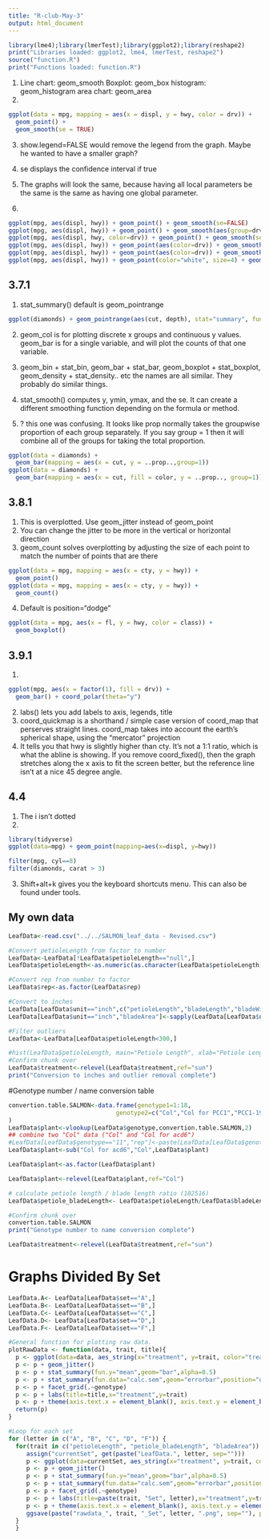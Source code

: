 ```yaml
---
title: "R-club-May-3"
output: html_document
---
```


```r
library(lme4);library(lmerTest);library(ggplot2);library(reshape2)
print("Libraries loaded: ggplot2, lme4, lmerTest, reshape2")
source("function.R")
print("Functions loaded: function.R")
```


1. Line chart: geom_smooth
Boxplot: geom_box
histogram: geom_histogram
area chart: geom_area
2. 
```r
ggplot(data = mpg, mapping = aes(x = displ, y = hwy, color = drv)) + 
  geom_point() + 
  geom_smooth(se = TRUE)
```

3. show.legend=FALSE would remove the legend from the graph. Maybe he wanted to have a smaller graph?
4. se displays the confidence interval if true
5. The graphs will look the same, because having all local parameters be the same is the same as having one global parameter. 

6. 
```r
ggplot(mpg, aes(displ, hwy)) + geom_point() + geom_smooth(se=FALSE)
ggplot(mpg, aes(displ, hwy)) + geom_point() + geom_smooth(aes(group=drv), se=FALSE)
ggplot(mpg, aes(displ, hwy, color=drv)) + geom_point() + geom_smooth(se=FALSE)
ggplot(mpg, aes(displ, hwy)) + geom_point(aes(color=drv)) + geom_smooth(se=FALSE)
ggplot(mpg, aes(displ, hwy)) + geom_point(aes(color=drv)) + geom_smooth(aes(linetype=drv),se=FALSE)
ggplot(mpg, aes(displ, hwy)) + geom_point(color="white", size=4) + geom_point(aes(color=drv))
```

## 3.7.1

1. stat_summary() default is geom_pointrange
```r
ggplot(diamonds) + geom_pointrange(aes(cut, depth), stat="summary", fun.ymin=min, fun.ymax=max, fun.y=median)
```


2. geom_col is for plotting discrete x groups and continuous y values. geom_bar is for a single variable, and will plot the counts of that one variable. 

3. geom_bin + stat_bin, geom_bar + stat_bar, geom_boxplot + stat_boxplot, geom_density + stat_density.. etc the names are all similar. They probably do similar things. 

4. stat_smooth() computes y, ymin, ymax, and the se. It can create a different smoothing function depending on the formula or method. 

5. ? this one was confusing. It looks like prop normally takes the groupwise proportion of each group separately. If you say group = 1 then it will combine all of the groups for taking the total proportion.  
```r
ggplot(data = diamonds) + 
  geom_bar(mapping = aes(x = cut, y = ..prop..,group=1))
ggplot(data = diamonds) + 
  geom_bar(mapping = aes(x = cut, fill = color, y = ..prop.., group=1))
```

## 3.8.1
1. This is overplotted. Use geom_jitter instead of geom_point
2. You can change the jitter to be more in the vertical or horizontal direction
3. geom_count solves overplotting by adjusting the size of each point to match the number of points that are there
```r
ggplot(data = mpg, mapping = aes(x = cty, y = hwy)) + 
  geom_point()
ggplot(data = mpg, mapping = aes(x = cty, y = hwy)) + 
  geom_count()
```
4. Default is position="dodge"
```r
ggplot(data = mpg, aes(x = fl, y = hwy, color = class)) +
  geom_boxplot()
```
## 3.9.1
1. 
```r
ggplot(mpg, aes(x = factor(1), fill = drv)) +
  geom_bar() + coord_polar(theta="y")
```
2. labs() lets you add labels to axis, legends, title
3. coord_quickmap is a shorthand / simple case version of coord_map that perserves straight lines. coord_map takes into account the earth's spherical shape, using the "mercator" projection
4. It tells you that hwy is slightly higher than cty. It's not a 1:1 ratio, which is what the abline is showing. If you remove coord_fixed(), then the graph stretches along the x axis to fit the screen better, but the reference line isn't at a nice 45 degree angle. 

## 4.4
1. The i isn't dotted
2. 
```r
library(tidyverse)
ggplot(data=mpg) + geom_point(mapping=aes(x=displ, y=hwy))

filter(mpg, cyl==8)
filter(diamonds, carat > 3)
```
3. Shift+alt+k gives you the keyboard shortcuts menu. This can also be found under tools. 


## My own data
```r
LeafData<-read.csv("../../SALMON_leaf_data - Revised.csv")

#Convert petioleLength from factor to number
LeafData<-LeafData[!LeafData$petioleLength=="null",] 
LeafData$petioleLength<-as.numeric(as.character(LeafData$petioleLength))

#Convert rep from number to factor
LeafData$rep<-as.factor(LeafData$rep)

#Convert to inches
LeafData[LeafData$unit=="inch",c("petioleLength","bladeLength","bladeWidth","bladePerimeter")]<-sapply(LeafData[LeafData$unit=="inch",c("petioleLength","bladeLength","bladeWidth","bladePerimeter")],function(x) as.numeric(as.character(x)))*25.4
LeafData[LeafData$unit=="inch","bladeArea"]<-sapply(LeafData[LeafData$unit=="inch","bladeArea"],function(x) as.numeric(as.character(x)))*(25.4^2)

#Filter outliers
LeafData<-LeafData[LeafData$petioleLength<300,]

#hist(LeafData$petioleLength, main="Petiole Length", xlab="Petiole Length in Inches")
#Confirm chunk over
LeafData$treatment<-relevel(LeafData$treatment,ref="sun")
print("Conversion to inches and outlier removal complete")
```

#Genotype number / name conversion table
```r
convertion.table.SALMON<-data.frame(genotype1=1:18,
                              genotype2=c("Col","Col for PCC1","PCC1-19-9","PCC1-25-4","PCC1-33-9","wrky33-1","pad4-1","xbat34","acd6-1","acd6-2","Col for acd6","cbp60g-1","cbp60g-2","pad3-1","wrky70-1","sard1","iqm1-2","aig1")
)
LeafData$plant<-vlookup(LeafData$genotype,convertion.table.SALMON,2) 
## combine two "Col" data ("Col" and "Col for acd6")
#LeafData[LeafData$genotype=="11","rep"]<-paste(LeafData[LeafData$genotype=="11","rep"],"b",sep="_")
LeafData$plant<-sub("Col for acd6","Col",LeafData$plant)

LeafData$plant<-as.factor(LeafData$plant)

LeafData$plant<-relevel(LeafData$plant,ref="Col")

# calculate petiole length / blade length ratio (102516)
LeafData$petiole_bladeLength<- LeafData$petioleLength/LeafData$bladeLength# please continue

#Confirm chunk over
convertion.table.SALMON
print("Genotype number to name conversion complete")

LeafData$treatment<-relevel(LeafData$treatment,ref="sun")

```

# Graphs Divided By Set

```r
LeafData.A<- LeafData[LeafData$set=="A",]
LeafData.B<- LeafData[LeafData$set=="B",]
LeafData.C<- LeafData[LeafData$set=="C",]
LeafData.D<- LeafData[LeafData$set=="D",]
LeafData.F<- LeafData[LeafData$set=="F",]
```

```r

#General function for plotting raw data. 
plotRawData <- function(data, trait, title){
  p <- ggplot(data=data, aes_string(x="treatment", y=trait, color="treatment"))
  p <- p + geom_jitter() 
  p <- p + stat_summary(fun.y="mean",geom="bar",alpha=0.5)
  p <- p + stat_summary(fun.data="calc.sem",geom="errorbar",position="dodge") 
  p <- p + facet_grid(.~genotype)
  p <- p + labs(title=title,x="treatment",y=trait)
  p <- p + theme(axis.text.x = element_blank(), axis.text.y = element_blank(), axis.ticks = element_blank())
  return(p)
}

#Loop for each set
for (letter in c("A", "B", "C", "D", "F")) {
  for(trait in c("petioleLength", "petiole_bladeLength", "bladeArea")) {
     assign("currentSet", get(paste("LeafData.", letter, sep="")))
     p <- ggplot(data=currentSet, aes_string(x="treatment", y=trait, color="treatment"))
     p <- p + geom_jitter() 
     p <- p + stat_summary(fun.y="mean",geom="bar",alpha=0.5)
     p <- p + stat_summary(fun.data="calc.sem",geom="errorbar",position="dodge") 
     p <- p + facet_grid(.~genotype)
     p <- p + labs(title=paste(trait, "Set", letter),x="treatment",y=trait)
     p <- p + theme(axis.text.x = element_blank(), axis.text.y = element_blank(), axis.ticks = element_blank())
     ggsave(paste("rawdata_", trait, "_Set", letter, ".png", sep=""), path=paste(getwd(), "/Graph Images/RawData", sep=""),height=10, width=11, unit="in")
  }
  }

```

